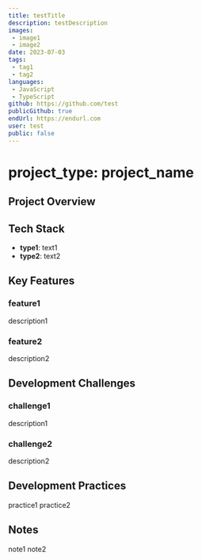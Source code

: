 ```yaml
---
title: testTitle
description: testDescription
images: 
 - image1
 - image2
date: 2023-07-03
tags: 
 - tag1
 - tag2
languages: 
 - JavaScript
 - TypeScript
github: https://github.com/test
publicGithub: true
endUrl: https://endurl.com
user: test
public: false
---
```

# project_type: project_name

## Project Overview

## Tech Stack
- **type1**: text1
- **type2**: text2

## Key Features
### feature1
description1
### feature2
description2

## Development Challenges
### challenge1
description1
### challenge2
description2

## Development Practices
practice1
practice2

## Notes
note1
note2
